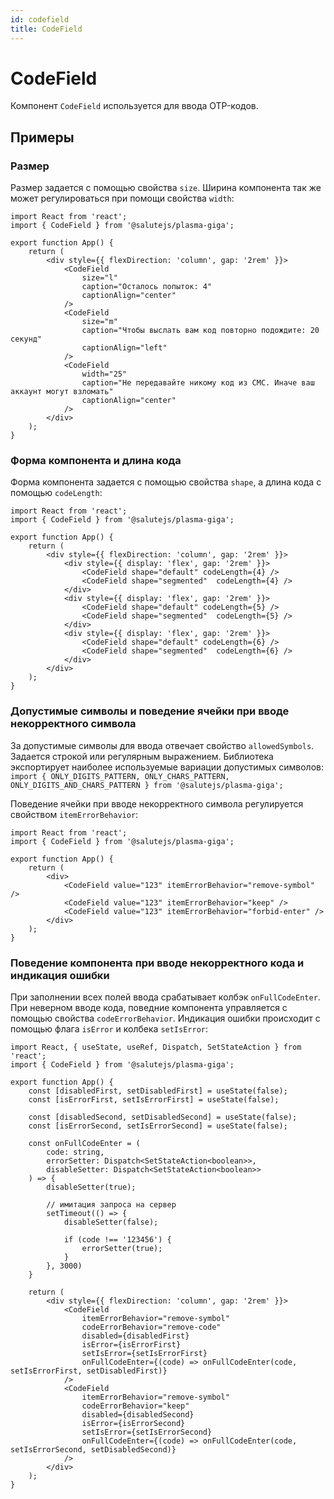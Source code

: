 ```yaml
---
id: codefield
title: CodeField
---
```



# CodeField
Компонент `CodeField` используется для ввода OTP-кодов.

<Description name="CodeField" />
<PropsTable name="CodeField" />

## Примеры

### Размер
Размер задается с помощью свойства `size`. 
Ширина компонента так же может регулироваться при помощи свойства `width`:

```tsx live
import React from 'react';
import { CodeField } from '@salutejs/plasma-giga';

export function App() {
    return (
        <div style={{ flexDirection: 'column', gap: '2rem' }}>
            <CodeField
                size="l"
                caption="Осталось попыток: 4"
                captionAlign="center"
            />
            <CodeField
                size="m"
                caption="Чтобы выслать вам код повторно подождите: 20 секунд"
                captionAlign="left"
            />
            <CodeField 
                width="25"
                caption="Не передавайте никому код из СМС. Иначе ваш аккаунт могут взломать"
                captionAlign="center"
            />
        </div>
    );
}
```

### Форма компонента и длина кода
Форма компонента задается с помощью свойства `shape`, а длина кода с помощью `codeLength`:

```tsx live
import React from 'react';
import { CodeField } from '@salutejs/plasma-giga';

export function App() {
    return (
        <div style={{ flexDirection: 'column', gap: '2rem' }}>
            <div style={{ display: 'flex', gap: '2rem' }}>
                <CodeField shape="default" codeLength={4} />
                <CodeField shape="segmented"  codeLength={4} />
            </div>
            <div style={{ display: 'flex', gap: '2rem' }}>
                <CodeField shape="default" codeLength={5} />
                <CodeField shape="segmented"  codeLength={5} />
            </div>
            <div style={{ display: 'flex', gap: '2rem' }}>
                <CodeField shape="default" codeLength={6} />
                <CodeField shape="segmented"  codeLength={6} />
            </div>
        </div>
    );
}
```

### Допустимые символы и поведение ячейки при вводе некорректного символа
За допустимые символы для ввода отвечает свойство `allowedSymbols`. Задается строкой или регулярным выражением.
Библиотека экспортирует наиболее используемые вариации допустимых символов:
`import { ONLY_DIGITS_PATTERN, ONLY_CHARS_PATTERN, ONLY_DIGITS_AND_CHARS_PATTERN } from '@salutejs/plasma-giga';`

Поведение ячейки при вводе некорректного символа регулируется свойством `itemErrorBehavior`:

```tsx live
import React from 'react';
import { CodeField } from '@salutejs/plasma-giga';

export function App() {
    return (
        <div>
            <CodeField value="123" itemErrorBehavior="remove-symbol" />
            <CodeField value="123" itemErrorBehavior="keep" />
            <CodeField value="123" itemErrorBehavior="forbid-enter" />
        </div>
    );
}
```

### Поведение компонента при вводе некорректного кода и индикация ошибки
При заполнении всех полей ввода срабатывает колбэк `onFullCodeEnter`. 
При неверном вводе кода, поведние компонента управляется с помощью свойства `codeErrorBehavior`. 
Индикация ошибки происходит с помощью флага `isError` и колбека `setIsError`:

```tsx live
import React, { useState, useRef, Dispatch, SetStateAction } from 'react';
import { CodeField } from '@salutejs/plasma-giga';

export function App() {
    const [disabledFirst, setDisabledFirst] = useState(false);
    const [isErrorFirst, setIsErrorFirst] = useState(false);
    
    const [disabledSecond, setDisabledSecond] = useState(false);
    const [isErrorSecond, setIsErrorSecond] = useState(false);

    const onFullCodeEnter = (
        code: string,
        errorSetter: Dispatch<SetStateAction<boolean>>,
        disableSetter: Dispatch<SetStateAction<boolean>>
    ) => {
        disableSetter(true);

        // имитация запроса на сервер
        setTimeout(() => {
            disableSetter(false);

            if (code !== '123456') {
                errorSetter(true);
            }
        }, 3000)
    }

    return (
        <div style={{ flexDirection: 'column', gap: '2rem' }}>
            <CodeField
                itemErrorBehavior="remove-symbol"
                codeErrorBehavior="remove-code"
                disabled={disabledFirst}
                isError={isErrorFirst}
                setIsError={setIsErrorFirst}
                onFullCodeEnter={(code) => onFullCodeEnter(code, setIsErrorFirst, setDisabledFirst)}
            />
            <CodeField
                itemErrorBehavior="remove-symbol"
                codeErrorBehavior="keep"
                disabled={disabledSecond}
                isError={isErrorSecond}
                setIsError={setIsErrorSecond}
                onFullCodeEnter={(code) => onFullCodeEnter(code, setIsErrorSecond, setDisabledSecond)}
            />
        </div>
    );
}
```